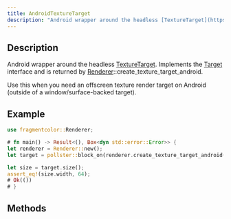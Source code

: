 ```yaml
---
title: AndroidTextureTarget
description: "Android wrapper around the headless [TextureTarget](https://fragmentcolor.org/api/texture_target). Implements the [Target](https://fragmentcolor.org/api/target) interface and is returned by [Renderer](https://fragmentcolor.org/api/renderer)::create_texture_target_android."
---
```


## Description

Android wrapper around the headless [TextureTarget](https://fragmentcolor.org/api/texture_target). Implements the [Target](https://fragmentcolor.org/api/target) interface and is returned by [Renderer](https://fragmentcolor.org/api/renderer)::create_texture_target_android.

Use this when you need an offscreen texture render target on Android (outside of a window/surface-backed target).

## Example

```rust
use fragmentcolor::Renderer;

# fn main() -> Result<(), Box<dyn std::error::Error>> {
let renderer = Renderer::new();
let target = pollster::block_on(renderer.create_texture_target_android([64, 64]))?;

let size = target.size();
assert_eq!(size.width, 64);
# Ok(())
# }
```

## Methods
